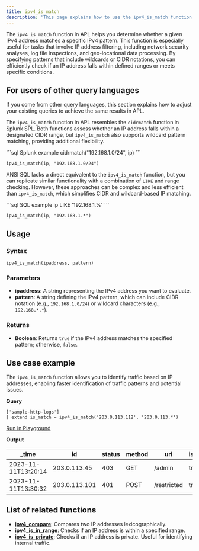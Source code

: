 ```yaml
---
title: ipv4_is_match
description: 'This page explains how to use the ipv4_is_match function in APL.'
---
```


The `ipv4_is_match` function in APL helps you determine whether a given IPv4 address matches a specific IPv4 pattern. This function is especially useful for tasks that involve IP address filtering, including network security analyses, log file inspections, and geo-locational data processing. By specifying patterns that include wildcards or CIDR notations, you can efficiently check if an IP address falls within defined ranges or meets specific conditions.

## For users of other query languages

If you come from other query languages, this section explains how to adjust your existing queries to achieve the same results in APL.

<AccordionGroup>
<Accordion title="Splunk SPL users">

The `ipv4_is_match` function in APL resembles the `cidrmatch` function in Splunk SPL. Both functions assess whether an IP address falls within a designated CIDR range, but `ipv4_is_match` also supports wildcard pattern matching, providing additional flexibility.

<CodeGroup>
```sql Splunk example
cidrmatch("192.168.1.0/24", ip)
```

```kusto APL equivalent
ipv4_is_match(ip, "192.168.1.0/24")
```
</CodeGroup>

</Accordion>
<Accordion title="ANSI SQL users">

ANSI SQL lacks a direct equivalent to the `ipv4_is_match` function, but you can replicate similar functionality with a combination of `LIKE` and range checking. However, these approaches can be complex and less efficient than `ipv4_is_match`, which simplifies CIDR and wildcard-based IP matching.

<CodeGroup>
```sql SQL example
ip LIKE '192.168.1.%'
```

```kusto APL equivalent
ipv4_is_match(ip, "192.168.1.*")
```
</CodeGroup>

</Accordion>
</AccordionGroup>

## Usage

### Syntax

```kusto
ipv4_is_match(ipaddress, pattern)
```

### Parameters

- **ipaddress**: A string representing the IPv4 address you want to evaluate.
- **pattern**: A string defining the IPv4 pattern, which can include CIDR notation (e.g., `192.168.1.0/24`) or wildcard characters (e.g., `192.168.*.*`).

### Returns

- **Boolean**: Returns `true` if the IPv4 address matches the specified pattern; otherwise, `false`.

## Use case example

The `ipv4_is_match` function allows you to identify traffic based on IP addresses, enabling faster identification of traffic patterns and potential issues. 

**Query**

```kusto
['sample-http-logs']
| extend is_match = ipv4_is_match('203.0.113.112', '203.0.113.*')
```

[Run in Playground](https://play.axiom.co/axiom-play-qf1k/explorer?initForm=%7B%22apl%22%3A%22%5B'sample-http-logs'%5D%20%7C%20extend%20is_match%20%3D%20ipv4_is_match('203.0.113.112'%2C%20'203.0.113.*')%22%7D)

**Output**

| _time               | id             | status | method | uri           | is_match |
|---------------------|----------------|--------|--------|---------------|----------|
| 2023-11-11T13:20:14 | 203.0.113.45   | 403    | GET    | /admin        | true   |
| 2023-11-11T13:30:32 | 203.0.113.101  | 401    | POST   | /restricted   | true   |

## List of related functions

- [**ipv4_compare**](/apl/ip-functions/ipv4-compare): Compares two IP addresses lexicographically.
- [**ipv4_is_in_range**](/apl/ip-functions/ipv4-is-in-range): Checks if an IP address is within a specified range.
- [**ipv4_is_private**](/apl/ip-functions/ipv4-is-private): Checks if an IP address is private. Useful for identifying internal traffic.